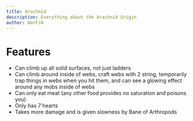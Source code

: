 ```yaml
---
title: Arachnid
description: Everything about the Arachnid Origin
author: WarFiN
---
```


# Features

- Can climb up all solid surfaces, not just ladders
- Can climb around inside of webs, craft webs with 2 string, temporarily trap things in webs when you hit them, and can see a glowing effect around any mobs inside of webs
- Can only eat meat (any other food provides no saturation and poisons you)
- Only has 7 hearts
- Takes more damage and is given slowness by Bane of Arthropods
